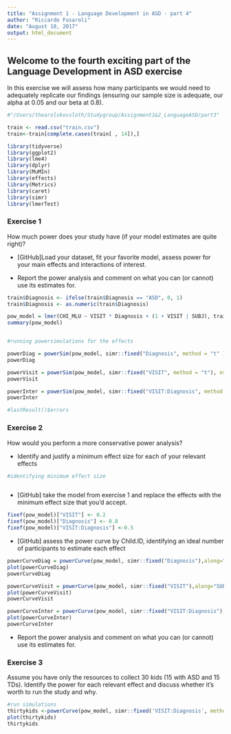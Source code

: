 ```yaml
---
title: "Assignment 1 - Language Development in ASD - part 4"
author: "Riccardo Fusaroli"
date: "August 10, 2017"
output: html_document
---
```



## Welcome to the fourth exciting part of the Language Development in ASD exercise

In this exercise we will assess how many participants we would need to adequately replicate our findings (ensuring our sample size is adequate, our alpha at 0.05 and our beta at 0.8).


```r
#"/Users/thearolskovsloth/Studygroup/Assignment1&2_LanguageASD/part3"

train <- read.csv("train.csv")
train<-train[complete.cases(train[ , 14]),]

library(tidyverse)
library(ggplot2)
library(lme4)
library(dplyr)
library(MuMIn)
library(effects)
library(Metrics)
library(caret)
library(simr)
library(lmerTest)

```

### Exercise 1

How much power does your study have (if your model estimates are quite right)?

- [GitHub]Load your dataset, fit your favorite model, assess power for your main effects and interactions of interest.

- Report the power analysis and comment on what you can (or cannot) use its estimates for.

```r

train$Diagnosis <- ifelse(train$Diagnosis == "ASD", 0, 1)
train$Diagnosis <- as.numeric(train$Diagnosis)

pow_model = lmer(CHI_MLU ~ VISIT * Diagnosis + (1 + VISIT | SUBJ), train , REML = F)
summary(pow_model)


#running powersimulations for the effects

powerDiag = powerSim(pow_model, simr::fixed("Diagnosis", method = "t" ), nsim= 1000)
powerDiag

powerVisit = powerSim(pow_model, simr::fixed("VISIT", method = "t"), nsim= 1000)
powerVisit

powerInter = powerSim(pow_model, simr::fixed("VISIT:Diagnosis", method = "t"), nsim= 1000)
powerInter

#lastResult()$errors


```


### Exercise 2
How would you perform a more conservative power analysis?

- Identify and justify a minimum effect size for each of your relevant effects

```r
#identifying minimum effect size



```

- [GitHub] take the model from exercise 1 and replace the effects with the minimum effect size that you'd accept.

```r

fixef(pow_model)["VISIT"] <- 0.2
fixef(pow_model)["Diagnosis"] <- 0.8
fixef(pow_model)["VISIT:Diagnosis"] <-0.5


```

- [GitHub] assess the power curve by Child.ID, identifying an ideal number of participants to estimate each effect

```r

powerCurveDiag = powerCurve(pow_model, simr::fixed("Diagnosis"),along="SUBJ", nsim=1000)
plot(powerCurveDiag)
powerCurveDiag

powerCurveVisit = powerCurve(pow_model, simr::fixed("VISIT"),along="SUBJ", nsim=100)
plot(powerCurveVisit)
powerCurveVisit

powerCurveInter = powerCurve(pow_model, simr::fixed("VISIT:Diagnosis"),along="SUBJ", nsim=100)
plot(powerCurveInter)
powerCurveInter


```

- Report the power analysis and comment on what you can (or cannot) use its estimates for.




### Exercise 3

Assume you have only the resources to collect 30 kids (15 with ASD and 15 TDs). Identify the power for each relevant effect and discuss whether it's worth to run the study and why.



```r
#run simulations 
thirtykids <-powerCurve(pow_model, simr::fixed('VISIT:Diagnosis', method='t'),along = 'SUBJ', nsim = 100, breaks= c(15:30))
plot(thirtykids)
thirtykids


```



